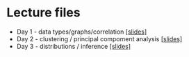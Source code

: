 # Lecture files

* Day 1 - data types/graphs/correlation [[slides]](./slides/GKBioinfo_week1_day1.pdf)
* Day 2 - clustering / principal compoment analysis [[slides]](./slides/GKBioinfo_week1_day.pdf)
* Day 3 - distributions / inference [[slides]](./slides/GKBioinfo_week1_day3.pdf)
